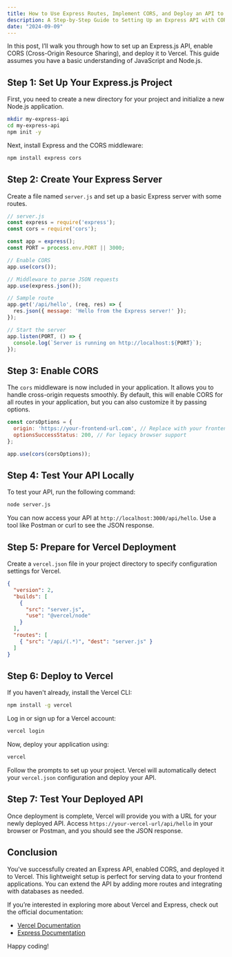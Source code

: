```yaml
---
title: How to Use Express Routes, Implement CORS, and Deploy an API to Vercel
description: A Step-by-Step Guide to Setting Up an Express API with CORS on Vercel
date: "2024-09-09"
---
```


In this post, I’ll walk you through how to set up an Express.js API, enable CORS (Cross-Origin Resource Sharing), and deploy it to Vercel. This guide assumes you have a basic understanding of JavaScript and Node.js.

## Step 1: Set Up Your Express.js Project

First, you need to create a new directory for your project and initialize a new Node.js application.

```bash
mkdir my-express-api
cd my-express-api
npm init -y
```

Next, install Express and the CORS middleware:

```bash
npm install express cors
```

## Step 2: Create Your Express Server

Create a file named `server.js` and set up a basic Express server with some routes.

```javascript
// server.js
const express = require('express');
const cors = require('cors');

const app = express();
const PORT = process.env.PORT || 3000;

// Enable CORS
app.use(cors());

// Middleware to parse JSON requests
app.use(express.json());

// Sample route
app.get('/api/hello', (req, res) => {
  res.json({ message: 'Hello from the Express server!' });
});

// Start the server
app.listen(PORT, () => {
  console.log(`Server is running on http://localhost:${PORT}`);
});
```

## Step 3: Enable CORS

The `cors` middleware is now included in your application. It allows you to handle cross-origin requests smoothly. By default, this will enable CORS for all routes in your application, but you can also customize it by passing options.

```javascript
const corsOptions = {
  origin: 'https://your-frontend-url.com', // Replace with your frontend URL
  optionsSuccessStatus: 200, // For legacy browser support
};

app.use(cors(corsOptions));
```

## Step 4: Test Your API Locally

To test your API, run the following command:

```bash
node server.js
```

You can now access your API at `http://localhost:3000/api/hello`. Use a tool like Postman or curl to see the JSON response.

## Step 5: Prepare for Vercel Deployment

Create a `vercel.json` file in your project directory to specify configuration settings for Vercel.

```json
{
  "version": 2,
  "builds": [
    {
      "src": "server.js",
      "use": "@vercel/node"
    }
  ],
  "routes": [
    { "src": "/api/(.*)", "dest": "server.js" }
  ]
}
```

## Step 6: Deploy to Vercel

If you haven't already, install the Vercel CLI:

```bash
npm install -g vercel
```

Log in or sign up for a Vercel account:

```bash
vercel login
```

Now, deploy your application using:

```bash
vercel
```

Follow the prompts to set up your project. Vercel will automatically detect your `vercel.json` configuration and deploy your API.

## Step 7: Test Your Deployed API

Once deployment is complete, Vercel will provide you with a URL for your newly deployed API. Access `https://your-vercel-url/api/hello` in your browser or Postman, and you should see the JSON response.

## Conclusion

You've successfully created an Express API, enabled CORS, and deployed it to Vercel. This lightweight setup is perfect for serving data to your frontend applications. You can extend the API by adding more routes and integrating with databases as needed.

If you’re interested in exploring more about Vercel and Express, check out the official documentation:

- [Vercel Documentation](https://vercel.com/docs)
- [Express Documentation](https://expressjs.com/en/starter/installing.html)

Happy coding!
